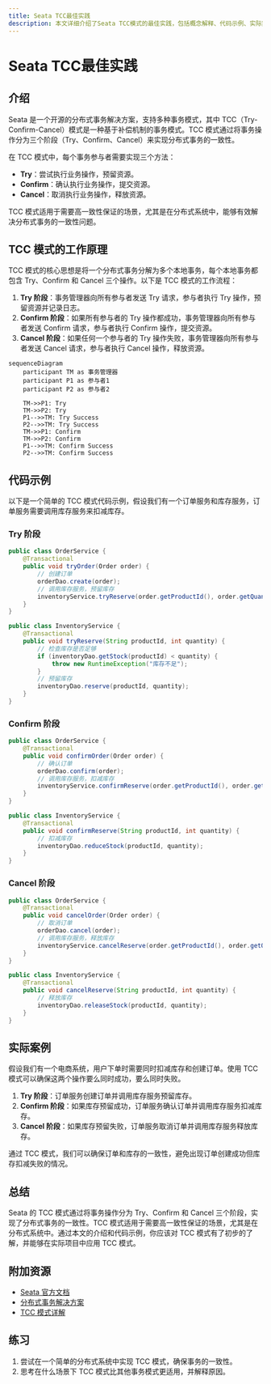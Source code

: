 ```yaml
---
title: Seata TCC最佳实践
description: 本文详细介绍了Seata TCC模式的最佳实践，包括概念解释、代码示例、实际案例以及总结和附加资源。适合初学者学习和实践。
---
```


# Seata TCC最佳实践

## 介绍

Seata 是一个开源的分布式事务解决方案，支持多种事务模式，其中 TCC（Try-Confirm-Cancel）模式是一种基于补偿机制的事务模式。TCC 模式通过将事务操作分为三个阶段（Try、Confirm、Cancel）来实现分布式事务的一致性。

在 TCC 模式中，每个事务参与者需要实现三个方法：
- **Try**：尝试执行业务操作，预留资源。
- **Confirm**：确认执行业务操作，提交资源。
- **Cancel**：取消执行业务操作，释放资源。

TCC 模式适用于需要高一致性保证的场景，尤其是在分布式系统中，能够有效解决分布式事务的一致性问题。

## TCC 模式的工作原理

TCC 模式的核心思想是将一个分布式事务分解为多个本地事务，每个本地事务都包含 Try、Confirm 和 Cancel 三个操作。以下是 TCC 模式的工作流程：

1. **Try 阶段**：事务管理器向所有参与者发送 Try 请求，参与者执行 Try 操作，预留资源并记录日志。
2. **Confirm 阶段**：如果所有参与者的 Try 操作都成功，事务管理器向所有参与者发送 Confirm 请求，参与者执行 Confirm 操作，提交资源。
3. **Cancel 阶段**：如果任何一个参与者的 Try 操作失败，事务管理器向所有参与者发送 Cancel 请求，参与者执行 Cancel 操作，释放资源。

```mermaid
sequenceDiagram
    participant TM as 事务管理器
    participant P1 as 参与者1
    participant P2 as 参与者2

    TM->>P1: Try
    TM->>P2: Try
    P1-->>TM: Try Success
    P2-->>TM: Try Success
    TM->>P1: Confirm
    TM->>P2: Confirm
    P1-->>TM: Confirm Success
    P2-->>TM: Confirm Success
```

## 代码示例

以下是一个简单的 TCC 模式代码示例，假设我们有一个订单服务和库存服务，订单服务需要调用库存服务来扣减库存。

### Try 阶段

```java
public class OrderService {
    @Transactional
    public void tryOrder(Order order) {
        // 创建订单
        orderDao.create(order);
        // 调用库存服务，预留库存
        inventoryService.tryReserve(order.getProductId(), order.getQuantity());
    }
}

public class InventoryService {
    @Transactional
    public void tryReserve(String productId, int quantity) {
        // 检查库存是否足够
        if (inventoryDao.getStock(productId) < quantity) {
            throw new RuntimeException("库存不足");
        }
        // 预留库存
        inventoryDao.reserve(productId, quantity);
    }
}
```

### Confirm 阶段

```java
public class OrderService {
    @Transactional
    public void confirmOrder(Order order) {
        // 确认订单
        orderDao.confirm(order);
        // 调用库存服务，扣减库存
        inventoryService.confirmReserve(order.getProductId(), order.getQuantity());
    }
}

public class InventoryService {
    @Transactional
    public void confirmReserve(String productId, int quantity) {
        // 扣减库存
        inventoryDao.reduceStock(productId, quantity);
    }
}
```

### Cancel 阶段

```java
public class OrderService {
    @Transactional
    public void cancelOrder(Order order) {
        // 取消订单
        orderDao.cancel(order);
        // 调用库存服务，释放库存
        inventoryService.cancelReserve(order.getProductId(), order.getQuantity());
    }
}

public class InventoryService {
    @Transactional
    public void cancelReserve(String productId, int quantity) {
        // 释放库存
        inventoryDao.releaseStock(productId, quantity);
    }
}
```

## 实际案例

假设我们有一个电商系统，用户下单时需要同时扣减库存和创建订单。使用 TCC 模式可以确保这两个操作要么同时成功，要么同时失败。

1. **Try 阶段**：订单服务创建订单并调用库存服务预留库存。
2. **Confirm 阶段**：如果库存预留成功，订单服务确认订单并调用库存服务扣减库存。
3. **Cancel 阶段**：如果库存预留失败，订单服务取消订单并调用库存服务释放库存。

通过 TCC 模式，我们可以确保订单和库存的一致性，避免出现订单创建成功但库存扣减失败的情况。

## 总结

Seata 的 TCC 模式通过将事务操作分为 Try、Confirm 和 Cancel 三个阶段，实现了分布式事务的一致性。TCC 模式适用于需要高一致性保证的场景，尤其是在分布式系统中。通过本文的介绍和代码示例，你应该对 TCC 模式有了初步的了解，并能够在实际项目中应用 TCC 模式。

## 附加资源

- [Seata 官方文档](https://seata.io/zh-cn/docs/overview/what-is-seata.html)
- [分布式事务解决方案](https://dubbo.apache.org/zh/docs/advanced/distributed-transaction/)
- [TCC 模式详解](https://www.cnblogs.com/skyblog/p/11308471.html)

## 练习

1. 尝试在一个简单的分布式系统中实现 TCC 模式，确保事务的一致性。
2. 思考在什么场景下 TCC 模式比其他事务模式更适用，并解释原因。
